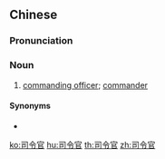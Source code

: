 ==Chinese==
{{zh-forms|type=21}}

===Pronunciation===
{{zh-pron
|m=sīlìngguān
|c=si1 ling6 gun1
|mn=su-lēng-koaⁿ
|cat=n
}}

===Noun===
{{zh-noun}}

# [[commanding officer]]; [[commander]]

====Synonyms====
* {{zh-l|指揮官}}

[[ko:司令官]]
[[hu:司令官]]
[[th:司令官]]
[[zh:司令官]]